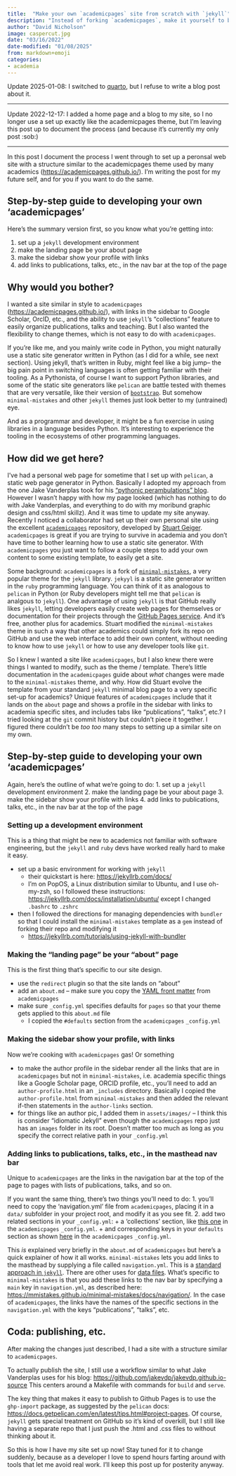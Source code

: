 ```yaml
---
title:  "Make your own `academicpages` site from scratch with `jekyll`"
description: "Instead of forking `academicpages`, make it yourself to better understand jekyll"
author: "David Nicholson"
image: caspercut.jpg
date: "03/16/2022"
date-modified: "01/08/2025"
from: markdown+emoji
categories:
- academia
---
```


Update 2025-01-08: I switched to [quarto](https://quarto.org/docs/websites/website-blog.html), 
but I refuse to write a blog post about it.

---

Update 2022-12-17: I added a home page and a blog to my site,
so I no longer use a set up exactly like the academicpages theme,
but I'm leaving this post up to document the process
(and because it's currently my only post :sob:)

---

In this post I document the process I went through
to set up a peronsal web site with a structure
similar to the academicpages theme
used by many academics (<https://academicpages.github.io/>).
I'm writing the post for my future self,
and for you if you want to do the same.

## Step-by-step guide to developing your own 'academicpages'

Here's the summary version first, so you know what you're getting into:

1. set up a `jekyll` development environment
2. make the landing page be your about page
3. make the sidebar show your profile with links
4. add links to publications, talks, etc., in the nav bar at the top of the page

## Why would you bother?

I wanted a site similar in style to `academicpages`
(<https://academicpages.github.io/>),
with links in the sidebar to Google Scholar, OrcID, etc.,
and the ability to use `jekyll`'s "collections" feature
to easily organize publications, talks and teaching.
But I also wanted the flexibility to change themes,
which is not easy to do with `academicpages`.

If you're like me, and you mainly write code in Python,
you might naturally use a static site generator
written in Python (as I did for a while, see next section).
Using jekyll, that's written in Ruby, might feel like a big jump--
the big pain point in switching languages is often
getting familiar with their tooling.
As a Pythonista, of course I want to support Python libraries,
and some of the static site generators like `pelican`
are battle tested with themes that are very versatile,
like their version of
[`bootstrap`](https://github.com/getpelican/pelican-themes/tree/master/pelican-bootstrap3).
But somehow `minimal-mistakes` and other `jekyll` themes just look better
to my (untrained) eye.

And as a programmar and developer, it might be a fun exercise
in using libraries in a language besides Python.
It's interesting to experience the tooling in the ecosystems
of other programming languages.

## How did we get here?

I've had a personal web page for sometime that I set up with
`pelican`, a static web page generator in Python.
Basically I adopted my approach from the one Jake Vanderplas took for his
["pythonic perambulations" blog](https://github.com/jakevdp/jakevdp.github.io-source/).
However I wasn't happy with how my page looked
(which has nothing to do with Jake Vanderplas,
and everything to do with my moribund graphic design and css/html skillz).
And it was time to update my site anyway.
Recently I noticed a collaborator had set up their own personal site using the
excellent [`academicpages`](https://academicpages.github.io/) repository,
developed by [Stuart Geiger](https://stuartgeiger.com/).
`academicpages` is great if you are trying to survive in academia
and you don't have time to bother learning how to use a static site generator.
With `academicpages` you just want to follow a couple steps to add your own
content to some existing template, to easily get a site.

Some background:
`academicpages` is a fork of [`minimal-mistakes`](https://mmistakes.github.io/minimal-mistakes/),
a very popular theme for the `jekyll` library.
`jekyyl` is a static site generator written in
the `ruby` programming language.
You can think of it as analogous to `pelican` in Python
(or Ruby developers might tell me that `pelican` is analgous to `jekyll`).
One advantage of using `jekyll` is that
GitHub really likes `jekyll`,
letting developers easily create web pages for themselves or documentation
for their projects through the
[GitHub Pages service](https://docs.github.com/en/free-pro-team@latest/github/working-with-github-pages/about-github-pages-and-jekyll).
And it's free, another plus for academics.
Stuart modified the `minimal-mistakes` theme in such a way
that other academics could simply fork its repo
on GitHub and use the web interface to add their own content,
without needing to know how to use `jekyll`
or how to use any developer tools like `git`.

So I knew I wanted a site like `academicpages`,
but I also knew there were things I wanted to modify, such as the theme / template.
There's little documentation in the `academicpages` guide about
*what* changes were made to the `minimal-mistakes` theme, and why.
How did Stuart evolve the template from your standard `jekyll`
minimal blog page to a very specific set-up for academics?
Unique features of `academicpages` include
that it lands on the `about` page and shows a profile in the sidebar
with links to academia specific sites, and
includes tabs like "publications", "talks", etc.?
I tried looking at the `git` commit history but couldn't
piece it together.
I figured there couldn't be *too too* many steps
to setting up a similar site on my own.

## Step-by-step guide to developing your own 'academicpages'
Again, here's the outline of what we're going to do:
1. set up a `jekyll` development environment
2. make the landing page be your about page
3. make the sidebar show your profile with links
4. add links to publications, talks, etc., in the nav bar at the top of the page

### Setting up a development environment
This is a thing that might be new to academics
not familiar with software engineering,
but the `jekyll` and `ruby` devs have worked really hard
to make it easy.

* set up a basic environment for working with `jekyll`
  - their quickstart is here: <https://jekyllrb.com/docs/>
  - I'm on PopOS, a Linux distribution similar to Ubuntu, and I use oh-my-zsh,
    so I followed these instructions: <https://jekyllrb.com/docs/installation/ubuntu/>
    except I changed `.bashrc` to `.zshrc`
* then I followed the directions for managing dependencies with `bundler`
  so that I could install the `minimal-mistakes` template as a `gem`
  instead of forking their repo and modifying it
  + <https://jekyllrb.com/tutorials/using-jekyll-with-bundler>

### Making the "landing page" be your "about" page
This is the first thing that's specific to our site design.

* use the `redirect` plugin so that the site lands on "about"
* add an `about.md` --
  make sure you copy the [YAML front matter](https://jekyllrb.com/docs/front-matter/)
  from `academicpages`
* make sure `_config.yml` specifies defaults for `pages` so that your
  theme gets applied to this `about.md` file
  + I copied the `#defaults` section from the `academicpages` `_config.yml`

### Making the sidebar show your profile, with links
Now we're cooking with `academicpages` gas! Or something

+ to make the author profile in the sidebar render all the links that are
  in `academicpages` but not in `minimal-mistakes`, i.e. academia specific
  things like a Google Scholar page, ORCID profile, etc., you'll need to add
  an `author-profile.html` in an `_includes` directory.
  Basically I copied the `author-profile.html` from `minimal-mistakes` and
  then added the relevant if-then statements in the `author-links` section.
* for things like an author pic, I added them in `assets/images/` -- I think
  this is consider "idiomatic Jekyll" even though the `academicpages` repo
  just has an `images` folder in its root. Doesn't matter too much as long
  as you specify the correct relative path in your `_config.yml`

### Adding links to publications, talks, etc., in the masthead nav bar
Unique to `academicpages` are the links in the navigation bar
at the top of the page to pages with lists of publications, talks,
and so on.

If you want the same thing, there's two things you'll need to do:
1. you'll need to copy the 'navigation.yml' file from `academicpages`,
placing it in a `data/` subfolder in your project root,
and modify it as you see fit.
2. add two related sections in your `_config.yml`:
  + a 'collections' section,
    like [this one](https://github.com/academicpages/academicpages.github.io/blob/25c30de2b4ce3e3f23559384699bb4b9865d6473/_config.yml#L176)
    in the `academicpages` `_config.yml`.
  + and corresponding keys in your `defaults` section
    as shown [here](https://github.com/academicpages/academicpages.github.io/blob/25c30de2b4ce3e3f23559384699bb4b9865d6473/_config.yml#L212)
    in the `academicpages` `_config.yml`.

This *is* explained very briefly in the `about.md` of `academicpages` but
here's a quick explainer of how it all works.
`minimal-mistakes` lets you add links to the masthead
by supplying a file called `navigation.yml`.
This is a
[standard approach in `jekyll`](https://jekyllrb.com/tutorials/navigation/).
There are other uses for [data files](https://jekyllrb.com/docs/datafiles/).
What's specific to `minimal-mistakes` is that you
add these links to the nav bar by specifying a `main` key
in `navigation.yml`, as described here:
<https://mmistakes.github.io/minimal-mistakes/docs/navigation/>.
In the case of `academicpages`,
the links have the names of the specific sections
in the `navigation.yml` with the keys "publications", "talks", etc.

## Coda: publishing, etc.

After making the changes just described, I had a site
with a structure similar to `academicpages`.

To actually publish the site, I still use a workflow similar to
what Jake Vanderplas uses for his blog:
<https://github.com/jakevdp/jakevdp.github.io-source>
This centers around a Makefile with commands for `build` and `serve`.

The key thing that makes it easy to publish to Github Pages is to
use the `ghp-import` package, as suggested by the `pelican` docs:
<https://docs.getpelican.com/en/latest/tips.html#project-pages>.
Of course, `jekyll` gets special treatment on GitHub
so it's kind of overkill,
but I still like having a separate repo that I just push the
.html and .css files to without thinking about it.

So this is how I have my site set up now!
Stay tuned for it to change suddenly,
because as a developer I love to spend hours
farting around with tools that let me avoid real work.
I'll keep this post up for posterity anyway.

